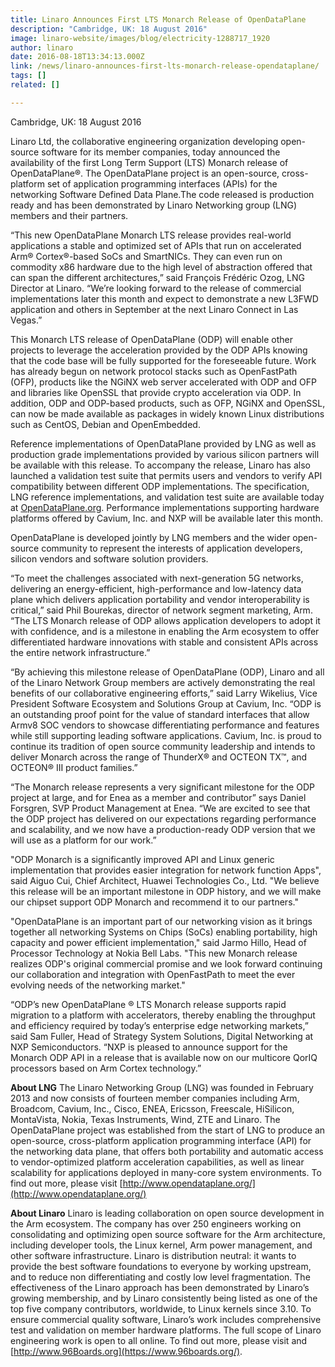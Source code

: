 ```yaml
---
title: Linaro Announces First LTS Monarch Release of OpenDataPlane
description: "Cambridge, UK: 18 August 2016"
image: linaro-website/images/blog/electricity-1288717_1920
author: linaro
date: 2016-08-18T13:34:13.000Z
link: /news/linaro-announces-first-lts-monarch-release-opendataplane/
tags: []
related: []

---
```


Cambridge, UK: 18 August 2016

Linaro Ltd, the collaborative engineering organization developing open-source software for its member companies, today announced the availability of the first Long Term Support (LTS) Monarch release of OpenDataPlane®. The OpenDataPlane project is an open-source, cross-platform set of application programming interfaces (APIs) for the networking Software Defined Data Plane.The code released is production ready and has been demonstrated by Linaro Networking group (LNG) members and their partners.

“This new OpenDataPlane Monarch LTS release provides real-world applications a stable and optimized set of APIs that run on accelerated Arm® Cortex®-based SoCs and SmartNICs. They can even run on commodity x86 hardware due to the high level of abstraction offered that can span the different architectures,” said François Frédéric Ozog, LNG Director at Linaro. “We’re looking forward to the release of commercial implementations later this month and expect to demonstrate a new L3FWD application and others in September at the next Linaro Connect in Las Vegas.”

This Monarch LTS release of OpenDataPlane (ODP) will enable other projects to leverage the acceleration provided by the ODP APIs knowing that the code base will be fully supported for the foreseeable future. Work has already begun on network protocol stacks such as OpenFastPath (OFP), products like the NGiNX web server accelerated with ODP and OFP and libraries like OpenSSL that provide crypto acceleration via ODP. In addition, ODP and ODP-based products, such as OFP, NGiNX and OpenSSL, can now be made available as packages in widely known Linux distributions such as CentOS, Debian and OpenEmbedded.

Reference implementations of OpenDataPlane provided by LNG as well as production grade implementations provided by various silicon partners will be available with this release. To accompany the release, Linaro has also launched a validation test suite that permits users and vendors to verify API compatibility between different ODP implementations. The specification, LNG reference implementations, and validation test suite are available today at [OpenDataPlane.org](http://opendataplane.org/). Performance implementations supporting hardware platforms offered by Cavium, Inc. and NXP will be available later this month.

OpenDataPlane is developed jointly by LNG members and the wider open-source community to represent the interests of application developers, silicon vendors and software solution providers.

“To meet the challenges associated with next-generation 5G networks, delivering an energy-efficient, high-performance and low-latency data plane which delivers application portability and vendor interoperability is critical,” said Phil Bourekas, director of network segment marketing, Arm. “The LTS Monarch release of ODP allows application developers to adopt it with confidence, and is a milestone in enabling the Arm ecosystem to offer differentiated hardware innovations with stable and consistent APIs across the entire network infrastructure.”

“By achieving this milestone release of OpenDataPlane (ODP), Linaro and all of the Linaro Network Group members are actively demonstrating the real benefits of our collaborative engineering efforts,” said Larry Wikelius, Vice President Software Ecosystem and Solutions Group at Cavium, Inc. “ODP is an outstanding proof point for the value of standard interfaces that allow Armv8 SOC vendors to showcase differentiating performance and features while still supporting leading software applications. Cavium, Inc. is proud to continue its tradition of open source community leadership and intends to deliver Monarch across the range of ThunderX® and OCTEON TX™, and OCTEON® III product families.”

“The Monarch release represents a very significant milestone for the ODP project at large, and for Enea as a member and contributor” says Daniel Forsgren, SVP Product Management at Enea. “We are excited to see that the ODP project has delivered on our expectations regarding performance and scalability, and we now have a production-ready ODP version that we will use as a platform for our work.”

"ODP Monarch is a significantly improved API and Linux generic implementation that provides easier integration for network function Apps", said Aiguo Cui, Chief Architect, Huawei Technologies Co., Ltd. "We believe this release will be an important milestone in ODP history, and we will make our chipset support ODP Monarch and recommend it to our partners."

"OpenDataPlane is an important part of our networking vision as it brings together all networking Systems on Chips (SoCs) enabling portability, high capacity and power efficient implementation," said Jarmo Hillo, Head of Processor Technology at Nokia Bell Labs. "This new Monarch release realizes ODP's original commercial promise and we look forward continuing our collaboration and integration with OpenFastPath to meet the ever evolving needs of the networking market."

“ODP’s new OpenDataPlane ® LTS Monarch release supports rapid migration to a platform with accelerators, thereby enabling the throughput and efficiency required by today’s enterprise edge networking markets,” said ‎Sam Fuller, Head of Strategy System Solutions, Digital Networking at NXP Semiconductors. “NXP is pleased to announce support for the Monarch ODP API in a release that is available now on our multicore QorIQ processors based on Arm Cortex technology.”

**About LNG**
The Linaro Networking Group (LNG) was founded in February 2013 and now consists of fourteen member companies including Arm, Broadcom, Cavium, Inc., Cisco, ENEA, Ericsson, Freescale, HiSilicon, MontaVista, Nokia, Texas Instruments, Wind, ZTE and Linaro. The OpenDataPlane project was established from the start of LNG to produce an open-source, cross-platform application programming interface (API) for the networking data plane, that offers both portability and automatic access to vendor-optimized platform acceleration capabilities, as well as linear scalability for applications deployed in many-core system environments. To find out more, please visit [http://www.opendataplane.org/](http://www.opendataplane.org/)

**About Linaro**
Linaro is leading collaboration on open source development in the Arm ecosystem. The company has over 250 engineers working on consolidating and optimizing open source software for the Arm architecture, including developer tools, the Linux kernel, Arm power management, and other software infrastructure. Linaro is distribution neutral: it wants to provide the best software foundations to everyone by working upstream, and to reduce non differentiating and costly low level fragmentation. The effectiveness of the Linaro approach has been demonstrated by Linaro’s growing membership, and by Linaro consistently being listed as one of the top five company contributors, worldwide, to Linux kernels since 3.10.
To ensure commercial quality software, Linaro’s work includes comprehensive test and validation on member hardware platforms. The full scope of Linaro engineering work is open to all online. To find out more, please visit []() and [http://www.96Boards.org](https://www.96boards.org/).
